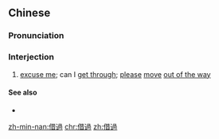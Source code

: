 {{also|借过}}
==Chinese==
{{zh-forms|s=借过}}

===Pronunciation===
{{zh-pron
|m=jièguò
|c=ze3 gwo3
|h=pfs=chia-ko
|mn=chioh-kòe/chioh-kè
|cat=intj
}}

===Interjection===
{{zh-interj}}

# {{lb|zh|colloquial}} [[excuse me]]; can I [[get through]]; [[please]] [[move]] [[out of the way]]
#: {{zh-x|麻煩{fan} 借過{guo} 一下{xia}，謝謝{xie}！|''Excuse me, please!''}}

====See also====
* {{zh-l|讓開}}

[[zh-min-nan:借過]]
[[chr:借過]]
[[zh:借過]]